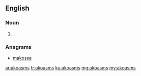 ==English==

===Noun===
{{head|en|noun plural form}}

# {{plural of|akoasm|lang=en}}

===Anagrams===
* [[makossa#English|makossa]]

[[ar:akoasms]]
[[fr:akoasms]]
[[ku:akoasms]]
[[mg:akoasms]]
[[my:akoasms]]